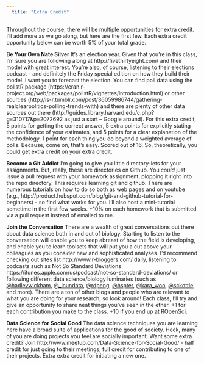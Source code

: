 ```yaml
---
  title: "Extra Credit"
---
```


Throughout the course, there will be multiple opportunities for extra credit. I’ll add more as we go along, but here are the first few. Each extra credit opportunity below can be worth 5% of your total grade.

**Be Your Own Nate Silver** It’s an election year. Given that you’re in this class, I’m sure you are following along at http://fivethirtyeight.com/ and their model with great interest. You’re also, of course, listening to their elections podcast – and definitely the Friday special edition on how they build their model. I want you to forecast the election. You can find poll data using the pollstR package (https://cran.r-project.org/web/packages/pollstR/vignettes/introduction.html) or other sources (http://is-r.tumblr.com/post/36059986744/gathering-realclearpolitics-polling-trends-with) and there are plenty of other data sources out there (http://guides.library.harvard.edu/c.php?g=310717&p=2072692 as just a start – Google around). For this extra credit, 5 points for getting the correct answer, 5 extra points for explicitly stating the confidence of your estimates, and 5 points for a clear explanation of the methodology. 1 point for each thing you do beyond a weighted average of polls. Because, come on, that’s easy. Scored out of 16. So, theoretically, you could get extra credit on your extra credit.  

**Become a Git Addict** I’m going to give you little directory-lets for your assignments. But, really, these are directories on Github. You *could* just issue a pull request with your homework assignment, plopping it right into the repo directory. This requires learning git and github. There are numerous tutorials on how to do so both as web pages and on youtube (e.g., http://product.hubspot.com/blog/git-and-github-tutorial-for-beginners) - so find what works for you. I’ll also host a mini-tutorial sometime in the first few weeks. +10% on each homework that is submitted via a pull request instead of emailed to me.

**Join the Conversation** There are a wealth of great conversations out there about data science both in and out of biology. Starting to listen to the conversation will enable you to keep abreast of how the field is developing, and enable you to learn toolsets that will put you a cut above your colleagues as you consider new and sophisticated analyses. I’d recommend checking out sites list http://www.r-bloggers.com/ daily, listening to podcasts such as Not So Standard Deviations https://itunes.apple.com/us/podcast/not-so-standard-deviations/ or following different data science/biology luminaries (such as [@hadleywickham](http://twitter.com/hadleywickham), [@_inundata](http://twitter.com/_inundata), [@rdpeng](http://twitter.com/rdpeng), [@hspter](http://twitter.com/hspter), [@kara_woo](http://twitter.com/kara_woo), [@sckottie](http://twitter.com/sckottie), and more). There are a ton of other blogs and people who are relevant to what you are doing for your research, so look around! Each class, I’ll try and give an opportunity to share neat things you’ve seen in the ether. +1 for each contribution you make to the class. +10 if you end up at [ROpenSci](http://unconf.ropensci.org/).

**Data Science for Social Good** The data science techniques you are learning here have a broad suite of applications for the good of society. Heck, many of you are doing projects you feel are socially important. Want some extra credit? Join http://www.meetup.com/Data-Science-for-Social-Good/ - half credit for just going to their meetings, full credit for contributing to one of their projects. Extra extra credit for initiating a new one.
